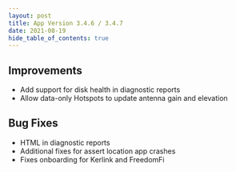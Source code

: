 ```yaml
---
layout: post
title: App Version 3.4.6 / 3.4.7
date: 2021-08-19
hide_table_of_contents: true
---
```


## Improvements

- Add support for disk health in diagnostic reports
- Allow data-only Hotspots to update antenna gain and elevation

<!--truncate-->

## Bug Fixes

- HTML in diagnostic reports
- Additional fixes for assert location app crashes
- Fixes onboarding for Kerlink and FreedomFi
